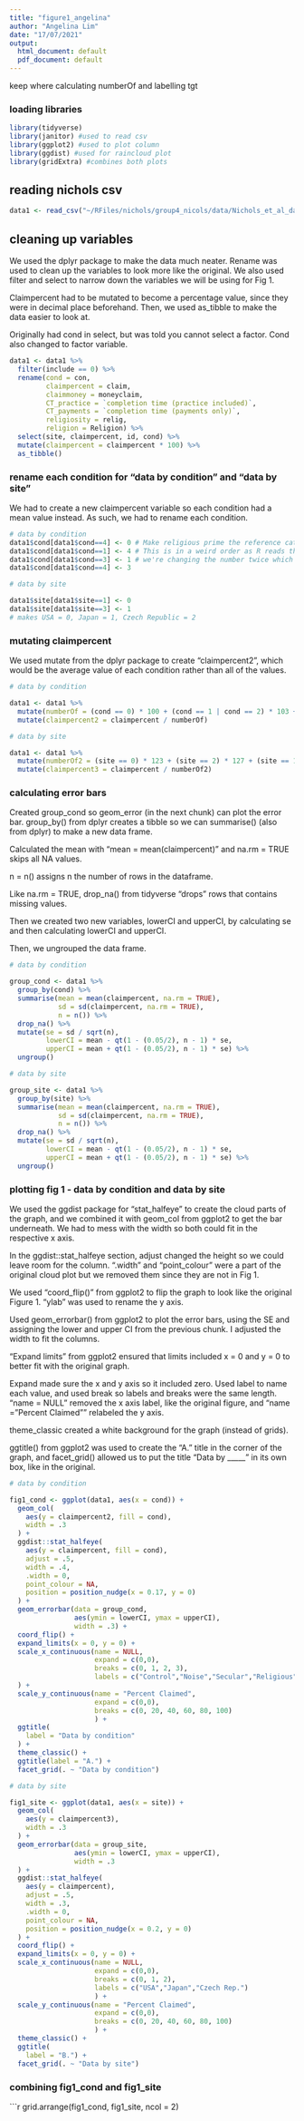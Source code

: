 ```yaml
---
title: "figure1_angelina"
author: "Angelina Lim"
date: "17/07/2021"
output:
  html_document: default
  pdf_document: default
---
```


keep where calculating numberOf and labelling tgt

### loading libraries
```r

library(tidyverse)
library(janitor) #used to read csv
library(ggplot2) #used to plot column
library(ggdist) #used for raincloud plot
library(gridExtra) #combines both plots

```

## reading nichols csv

```r

data1 <- read_csv("~/RFiles/nichols/group4_nicols/data/Nichols_et_al_data.csv")

```

## cleaning up variables 

We used the dplyr package to make the data much neater. Rename was used to clean up the variables to look more like the original. We also used filter and select to narrow down the variables we will be using for Fig 1. 

Claimpercent had to be mutated to become a percentage value, since they were in decimal place beforehand. Then, we used as_tibble to make the data easier to look at.

Originally had cond in select, but was told you cannot select a factor. Cond also changed to factor variable.

```r
data1 <- data1 %>%  
  filter(include == 0) %>% 
  rename(cond = con,
         claimpercent = claim,
         claimmoney = moneyclaim,
         CT_practice = `completion time (practice included)`,
         CT_payments = `completion time (payments only)`,
         religiosity = relig,
         religion = Religion) %>% 
  select(site, claimpercent, id, cond) %>% 
  mutate(claimpercent = claimpercent * 100) %>% 
  as_tibble()

```

### rename each condition for "data by condition" and "data by site"

We had to create a new claimpercent variable so each condition had a mean value instead. As such, we had to rename each condition.

```r

# data by condition
data1$cond[data1$cond==4] <- 0 # Make religious prime the reference category
data1$cond[data1$cond==1] <- 4 # This is in a weird order as R reads the code line by line, so if we go from top to bottom, 
data1$cond[data1$cond==3] <- 1 # we're changing the number twice which screws up our dataframe
data1$cond[data1$cond==4] <- 3

# data by site

data1$site[data1$site==1] <- 0 
data1$site[data1$site==3] <- 1 
# makes USA = 0, Japan = 1, Czech Republic = 2

```

### mutating claimpercent

We used mutate from the dplyr package to create "claimpercent2", which would be the average value of each condition rather than all of the values.

```r

# data by condition

data1 <- data1 %>% 
  mutate(numberOf = (cond == 0) * 100 + (cond == 1 | cond == 2) * 103 + (cond == 3) * 102) %>% 
  mutate(claimpercent2 = claimpercent / numberOf)

# data by site

data1 <- data1 %>% 
  mutate(numberOf2 = (site == 0) * 123 + (site == 2) * 127 + (site == 1) * 156) %>% 
  mutate(claimpercent3 = claimpercent / numberOf2)

```

### calculating error bars

Created group_cond so geom_error (in the next chunk) can plot the error bar. group_by() from dplyr creates a tibble so we can summarise() (also from dplyr) to make a new data frame. 

Calculated the mean with "mean = mean(claimpercent)" and na.rm = TRUE skips all NA values.

n = n() assigns n the number of rows in the dataframe.

Like na.rm = TRUE, drop_na() from tidyverse "drops" rows that contains missing values.

Then we created two new variables, lowerCI and upperCI, by calculating se and then calculating lowerCI and upperCI.

Then, we ungrouped the data frame.

```r

# data by condition

group_cond <- data1 %>% 
  group_by(cond) %>% 
  summarise(mean = mean(claimpercent, na.rm = TRUE),
            sd = sd(claimpercent, na.rm = TRUE),
            n = n()) %>% 
  drop_na() %>% 
  mutate(se = sd / sqrt(n),
         lowerCI = mean - qt(1 - (0.05/2), n - 1) * se,
         upperCI = mean + qt(1 - (0.05/2), n - 1) * se) %>% 
  ungroup()

# data by site

group_site <- data1 %>% 
  group_by(site) %>% 
  summarise(mean = mean(claimpercent, na.rm = TRUE),
            sd = sd(claimpercent, na.rm = TRUE),
            n = n()) %>% 
  drop_na() %>% 
  mutate(se = sd / sqrt(n),
         lowerCI = mean - qt(1 - (0.05/2), n - 1) * se,
         upperCI = mean + qt(1 - (0.05/2), n - 1) * se) %>% 
  ungroup()

```


### plotting fig 1 - data by condition and data by site

We used the ggdist package for "stat_halfeye" to create the cloud parts of the graph, and we combined it with geom_col from ggplot2 to get the bar underneath. We had to mess with the width so both could fit in the respective x axis. 

In the ggdist::stat_halfeye section, adjust changed the height so we could leave room for the column. ".width" and "point_colour" were a part of the original cloud plot but we removed them since they are not in Fig 1.

We used "coord_flip()" from ggplot2 to flip the graph to look like the original Figure 1. "ylab" was used to rename the y axis.

Used geom_errorbar() from ggplot2 to plot the error bars, using the SE and assigning the lower and upper CI from the previous chunk. I adjusted the width to fit the columns.

"Expand limits" from ggplot2 ensured that limits included x = 0 and y = 0 to better fit with the original graph.

Expand made sure the x and y axis so it included zero. Used label to name each value, and used break so labels and breaks were the same length. "name = NULL" removed the x axis label, like the original figure, and "name = "Percent Claimed"" relabeled the y axis.

theme_classic created a white background for the graph (instead of grids).

ggtitle() from ggplot2 was used to create the "A." title in the corner of the graph, and facet_grid() allowed us to put the title "Data by _____" in its own box, like in the original.


```r
# data by condition

fig1_cond <- ggplot(data1, aes(x = cond)) +
  geom_col(
    aes(y = claimpercent2, fill = cond),
    width = .3
  ) +
  ggdist::stat_halfeye(
    aes(y = claimpercent, fill = cond),
    adjust = .5,
    width = .4,
    .width = 0,
    point_colour = NA,
    position = position_nudge(x = 0.17, y = 0)
  ) +
  geom_errorbar(data = group_cond,
                aes(ymin = lowerCI, ymax = upperCI),
                width = .3) +
  coord_flip() +
  expand_limits(x = 0, y = 0) +
  scale_x_continuous(name = NULL,
                     expand = c(0,0),
                     breaks = c(0, 1, 2, 3),
                     labels = c("Control","Noise","Secular","Religious")
  ) +
  scale_y_continuous(name = "Percent Claimed",
                     expand = c(0,0),
                     breaks = c(0, 20, 40, 60, 80, 100)
                     ) +
  ggtitle(
    label = "Data by condition"
  ) +
  theme_classic() +
  ggtitle(label = "A.") +
  facet_grid(. ~ "Data by condition") 

```

```r
# data by site

fig1_site <- ggplot(data1, aes(x = site)) +
  geom_col(
    aes(y = claimpercent3),
    width = .3
  ) +
  geom_errorbar(data = group_site,
                aes(ymin = lowerCI, ymax = upperCI),
                width = .3
  ) +
  ggdist::stat_halfeye(
    aes(y = claimpercent),
    adjust = .5,
    width = .3,
    .width = 0,
    point_colour = NA,
    position = position_nudge(x = 0.2, y = 0)
  ) +
  coord_flip() +
  expand_limits(x = 0, y = 0) +
  scale_x_continuous(name = NULL,
                     expand = c(0,0), 
                     breaks = c(0, 1, 2),
                     labels = c("USA","Japan","Czech Rep.")
                     ) +
  scale_y_continuous(name = "Percent Claimed",
                     expand = c(0,0),
                     breaks = c(0, 20, 40, 60, 80, 100)
                     ) +
  theme_classic() +
  ggtitle(
    label = "B.") +
  facet_grid(. ~ "Data by site") 

```


### combining fig1_cond and fig1_site
```r

grid.arrange(fig1_cond, fig1_site, ncol = 2)

